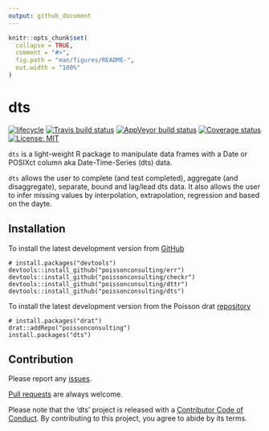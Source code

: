 ```yaml
---
output: github_document
---
```


<!-- README.md is generated from README.Rmd. Please edit that file -->

```r
knitr::opts_chunk$set(
  collapse = TRUE,
  comment = "#>",
  fig.path = "man/figures/README-",
  out.width = "100%"
)
```

# dts

[![lifecycle](https://img.shields.io/badge/lifecycle-maturing-blue.svg)](https://www.tidyverse.org/lifecycle/#maturing)
[![Travis build status](https://travis-ci.org/poissonconsulting/dts.svg?branch=master)](https://travis-ci.org/poissonconsulting/dts)
[![AppVeyor build status](https://ci.appveyor.com/api/projects/status/github/poissonconsulting/dts?branch=master&svg=true)](https://ci.appveyor.com/project/poissonconsulting/dts)
[![Coverage status](https://codecov.io/gh/poissonconsulting/dts/branch/master/graph/badge.svg)](https://codecov.io/github/poissonconsulting/dts?branch=master)
[![License: MIT](https://img.shields.io/badge/License-MIT-green.svg)](https://opensource.org/licenses/MIT)

`dts` is a light-weight R package to manipulate data frames with a Date or POSIXct column aka Date-Time-Series (dts) data.

`dts` allows the user to complete (and test completed), aggregate (and disaggregate), separate, bound and lag/lead dts data.
It also allows the user to infer missing values by interpolation, extrapolation, regression and based on the dayte.

## Installation

To install the latest development version from [GitHub](https://github.com/poissonconsulting/dts)
```
# install.packages("devtools")
devtools::install_github("poissonconsulting/err")
devtools::install_github("poissonconsulting/checkr")
devtools::install_github("poissonconsulting/dttr")
devtools::install_github("poissonconsulting/dts")
```

To install the latest development version from the Poisson drat [repository](https://github.com/poissonconsulting/drat)
```
# install.packages("drat")
drat::addRepo("poissonconsulting")
install.packages("dts")
```

## Contribution

Please report any [issues](https://github.com/poissonconsulting/dts/issues).

[Pull requests](https://github.com/poissonconsulting/dts/pulls) are always welcome.

Please note that the 'dts' project is released with a [Contributor Code of Conduct](CODE_OF_CONDUCT.md). 
By contributing to this project, you agree to abide by its terms.
